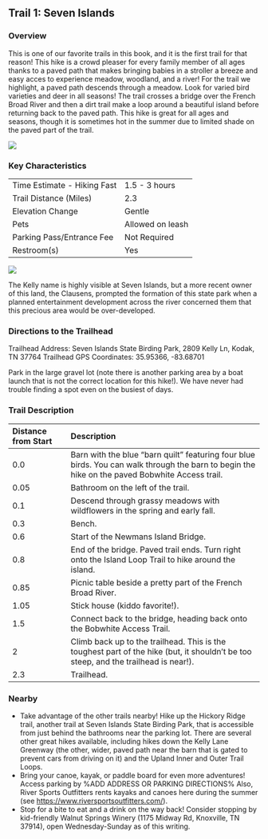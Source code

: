 ## Trail 1: Seven Islands

### Overview

This is one of our favorite trails in this book, and it is the first trail for that reason! This hike is a crowd pleaser for every family member of all ages thanks to a paved path that makes bringing babies in a stroller a breeze and easy acces to experience meadow, woodland, and a river! For the trail we highlight, a paved path descends through a meadow. Look for varied bird varieties and deer in all seasons! The trail crosses a bridge over the French Broad River and then a dirt trail make a loop around a beautiful island before returning back to the paved path. This hike is great for all ages and seasons, though it is sometimes hot in the summer due to limited shade on the paved part of the trail.

![](img/trail-01-figure-01.jpg)

### Key Characteristics

|                             |                  |
|:----------------------------|:-----------------|
| Time Estimate - Hiking Fast | 1.5 - 3 hours    |
| Trail Distance (Miles)      | 2.3              |
| Elevation Change            | Gentle           |
| Pets                        | Allowed on leash |
| Parking Pass/Entrance Fee   | Not Required     |
| Restroom(s)                 | Yes              |

![](maps/trail-01-map.jpeg)

::: {.callout-note appearance="simple" icon="true"}
The Kelly name is highly visible at Seven Islands, but a more recent owner of this land, the Clausens, prompted the formation of this state park when a planned entertainment development across the river concerned them that this precious area would be over-developed.
:::

### Directions to the Trailhead

Trailhead Address: Seven Islands State Birding Park, 2809 Kelly Ln, Kodak, TN 37764 Trailhead GPS Coordinates: 35.95366, -83.68701

Park in the large gravel lot (note there is another parking area by a boat launch that is not the correct location for this hike!). We have never had trouble finding a spot even on the busiest of days.

### Trail Description

| Distance from Start | Description                                                                                                                                    |
|:----------------|:------------------------------------------------------|
| 0.0                 | Barn with the blue "barn quilt" featuring four blue birds. You can walk through the barn to begin the hike on the paved Bobwhite Access trail. |
| 0.05                | Bathroom on the left of the trail.                                                                                                             |
| 0.1                 | Descend through grassy meadows with wildflowers in the spring and early fall.                                                                  |
| 0.3                 | Bench.                                                                                                                                         |
| 0.6                 | Start of the Newmans Island Bridge.                                                                                                            |
| 0.8                 | End of the bridge. Paved trail ends. Turn right onto the Island Loop Trail to hike around the island.                                          |
| 0.85                | Picnic table beside a pretty part of the French Broad River.                                                                                   |
| 1.05                | Stick house (kiddo favorite!).                                                                                                                 |
| 1.5                 | Connect back to the bridge, heading back onto the Bobwhite Access Trail.                                                                       |
| 2                   | Climb back up to the trailhead. This is the toughest part of the hike (but, it shouldn't be too steep, and the trailhead is near!).            |
| 2.3                 | Trailhead.                                                                                                                                     |

### Nearby

-   Take advantage of the other trails nearby! Hike up the Hickory Ridge trail, another trail at Seven Islands State Birding Park, that is accessible from just behind the bathrooms near the parking lot. There are several other great hikes available, including hikes down the Kelly Lane Greenway (the other, wider, paved path near the barn that is gated to prevent cars from driving on it) and the Upland Inner and Outer Trail Loops.
-   Bring your canoe, kayak, or paddle board for even more adventures! Access parking by %ADD ADDRESS OR PARKING DIRECTIONS% Also, River Sports Outfitters rents kayaks and canoes here during the summer (see [https://www.riversportsoutfitters.com/](#0){.uri}).
-   Stop for a bite to eat and a drink on the way back! Consider stopping by kid-friendly Walnut Springs Winery (1175 Midway Rd, Knoxville, TN 37914), open Wednesday-Sunday as of this writing.
